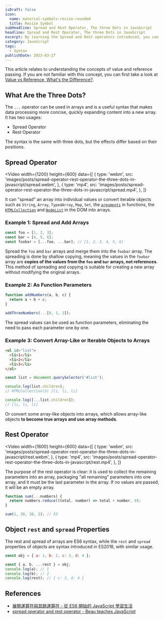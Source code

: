 ```yaml
---
isDraft: false
icon:
  name: material-symbols:resize-rounded
  title: Resize Symbol
subHeadline: Spread and Rest Operator, The three Dots in JavaScript
headline: Spread and Rest Operator, The three Dots in JavaScript
excerpt: By learning the Spread and Rest operators introduced, you can write the same code more elegantly. Let's explore their uses through animations and real examples.
category: JavaScript
tags:
  - Syntax
publishDate: 2023-03-27
---
```


<Sidenote type="info">
  This article relates to understanding the concepts of value and reference passing. If you are not familiar with this
  concept, you can first take a look at
  <a href="https://www.webdong.dev/post/value-vs-reference-which-one/">Value vs Reference, What's the Difference?</a>.
</Sidenote>

## What Are the Three Dots?

The `...` operator can be used in arrays and is a useful syntax that makes data processing more concise, quickly expanding content into a new array. It has two usages:

- Spread Operator
- Rest Operator

The syntax is the same with three dots, but the effects differ based on their positions.

## Spread Operator

<Video
  width={1200}
  height={600}
  data={[
    {
      type: 'webm',
      src: 'images/posts/spread-operator-rest-operator-the-three-dots-in-javascript/spread.webm',
    },
    {
      type: 'mp4',
      src: 'images/posts/spread-operator-rest-operator-the-three-dots-in-javascript/spread.mp4',
    },
  ]}
></Video>

It can "spread" an array into individual values or convert iterable objects such as `String`, `Array`, `TypedArray`, `Map`, `Set`, the [`arguments`](https://developer.mozilla.org/en-US/docs/Web/JavaScript/Reference/Functions/arguments) in functions, the [`HTMLCollection`](https://developer.mozilla.org/en-US/docs/Web/API/HTMLCollection) and [`NodeList`](https://developer.mozilla.org/en-US/docs/Web/API/NodeList) in the DOM into arrays.

### Example 1: Spread and Add Arrays

```javascript
const foo = [1, 2, 3];
const bar = [4, 5, 6];
const foobar = [...foo, ...bar]; // [1, 2, 3, 4, 5, 6]
```

Spread the `foo` and `bar` arrays and merge them into the `foobar` array. The spreading is done by shallow copying, meaning the values in the `foobar` array are **copies of the values from the `foo` and `bar` arrays, not references**. This method of spreading and copying is suitable for creating a new array without modifying the original arrays.

### Example 2: As Function Parameters

```javascript
function addNumbers(a, b, c) {
  return a + b + c;
}

addThreeNumbers(...[0, 1, 2]);
```

The spread values can be used as function parameters, eliminating the need to pass each parameter one by one.

### Example 3: Convert Array-Like or Iterable Objects to Arrays

```html
<ul id="list">
  <li>1</li>
  <li>2</li>
  <li>3</li>
</ul>
```

```javascript
const list = document.querySelector('#list');

console.log(list.children);
// HTMLCollection(3) [li, li, li]

console.log([...list.children]);
// [li, li, li]
```

Or convert some array-like objects into arrays, which allows array-like objects **to become true arrays and use array methods**.

## Rest Operator

<Video
  width={1600}
  height={600}
  data={[
    {
      type: 'webm',
      src: 'images/posts/spread-operator-rest-operator-the-three-dots-in-javascript/rest.webm',
    },
    {
      type: 'mp4',
      src: 'images/posts/spread-operator-rest-operator-the-three-dots-in-javascript/rest.mp4',
    },
  ]}
></Video>

The purpose of the rest operator is clear: it is used to collect the remaining parameters into an array, packaging "all remaining" parameters into one array, and it must be the last parameter in the array. If no values are passed, it will be an empty array.

```javascript
function sum(...numbers) {
  return numbers.reduce((total, number) => total + number, 0);
}

sum(1, 20, 30, 2); // 53
```

## Object `rest` and `spread` Properties

The rest and spread of arrays are ES6 syntax, while the `rest` and `spread` properties of objects are syntax introduced in ES2018, with similar usage.

```javascript
const obj = { a: 1, b: 2, c: 3, d: 4 };

const { a, b, ...rest } = obj;
console.log(a); // 1
console.log(b); // 2
console.log(rest); // { c: 3, d: 4 }
```

## References

- [展開運算符與其餘運算符 - 從 ES6 開始的 JavaScript 學習生活](https://eddy-chang.gitbook.io/javascript-start-from-es6/part4/rest_spread)
- [spread operator and rest operator - Beau teaches JavaScript](https://www.youtube.com/watch?v=iLx4ma8ZqvQ)
